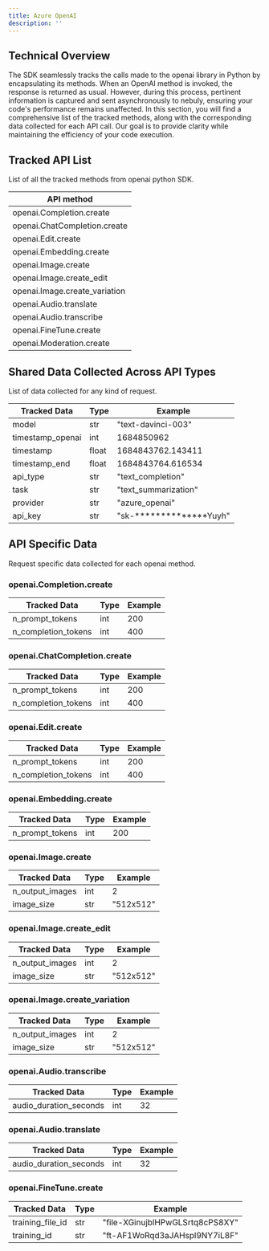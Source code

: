 ```yaml
---
title: Azure OpenAI
description: ''
---
```


## Technical Overview
The SDK seamlessly tracks the calls made to the openai library in Python by encapsulating its methods. When an OpenAI method is invoked, the response is returned as usual. However, during this process, pertinent information is captured and sent asynchronously to nebuly, ensuring your code's performance remains unaffected. In this section, you will find a comprehensive list of the tracked methods, along with the corresponding data collected for each API call. Our goal is to provide clarity while maintaining the efficiency of your code execution.

## Tracked API List

List of all the tracked methods from openai python SDK. 

| API method                    |
| -----------                   |
| openai.Completion.create      |
| openai.ChatCompletion.create  |
| openai.Edit.create            |
| openai.Embedding.create       |
| openai.Image.create           |
| openai.Image.create_edit      |
| openai.Image.create_variation |
| openai.Audio.translate        |
| openai.Audio.transcribe       |
| openai.FineTune.create        |
| openai.Moderation.create      | 


## Shared Data Collected Across API Types

List of data collected for any kind of request.

| Tracked Data        |  Type   | Example                  |  
| ------------        | -----   | -----------              |
| model               |  str    |  "text-davinci-003"      |
| timestamp_openai    |  int    |  1684850962              |
| timestamp           |  float  |  1684843762.143411       |
| timestamp_end       |  float  |  1684843764.616534       |
| api_type            |  str    |  "text_completion"       |
| task                |  str    |  "text_summarization"    |
| provider            |  str    |  "azure_openai"          |
| api_key             |  str    |  "sk-**************Yuyh" |


## API Specific Data

Request specific data collected for each openai method. 

### openai.Completion.create 

| Tracked Data        |  Type   | Example                  |  
| ------------        | -----   | -----------              |
| n_prompt_tokens     |  int    |  200                     |
| n_completion_tokens |  int    |  400                     |

### openai.ChatCompletion.create 

| Tracked Data        |  Type   | Example                  |  
| ------------        | -----   | -----------              |
| n_prompt_tokens     |  int    |  200                     |
| n_completion_tokens |  int    |  400                     |

### openai.Edit.create 

| Tracked Data        |  Type   | Example                  |  
| ------------        | -----   | -----------              |
| n_prompt_tokens     |  int    |  200                     |
| n_completion_tokens |  int    |  400                     |

### openai.Embedding.create 

| Tracked Data        |  Type   | Example                   |  
| ------------        | -----   | -----------               |
| n_prompt_tokens     |  int    |  200                      |

### openai.Image.create 

| Tracked Data        |  Type   | Example                   |  
| ------------        | -----   | -----------               |
| n_output_images     |  int    |  2                        |
| image_size          |  str    |  "512x512"                |

### openai.Image.create_edit

| Tracked Data        |  Type   | Example                   |  
| ------------        | -----   | -----------               |
| n_output_images     |  int    |  2                        |
| image_size          |  str    |  "512x512"                |

### openai.Image.create_variation

| Tracked Data        |  Type   | Example                   |  
| ------------        | -----   | -----------               |
| n_output_images     |  int    |  2                        |
| image_size          |  str    |  "512x512"                |

### openai.Audio.transcribe

| Tracked Data           |  Type   | Example                   |  
| ------------           | -----   | -----------               |
| audio_duration_seconds |   int   | 32                        |

### openai.Audio.translate

| Tracked Data           |  Type   | Example                   |  
| ------------           | -----   | -----------               |
| audio_duration_seconds |   int   | 32                        |

### openai.FineTune.create

| Tracked Data           |  Type   | Example                              |  
| ------------           | -----   | -----------                          |
| training_file_id       |  str    | "file-XGinujblHPwGLSrtq8cPS8XY"      |
| training_id            |  str    | "ft-AF1WoRqd3aJAHspl9NY7iL8F"        |

